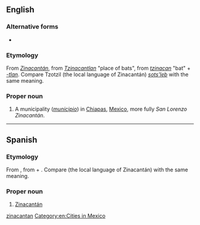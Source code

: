 {{also|Zinacantan}}
==English==
{{wikipedia}}

===Alternative forms===
* {{l|en|Zinacantan}}

===Etymology===
From {{uder|en|es|-}} ''[[Zinacantán#Spanish|Zinacantán]]'', from {{uder|en|nah|-}} ''[[Tzinacantlan]]'' "place of bats", from ''[[tzinacan]]'' "bat" + ''[[-tlan]]''. Compare Tzotzil (the local language of Zinacantán) ''[[sots'leb]]'' with the same meaning.

===Proper noun===
{{head|en|proper nouns}}

# A municipality (''[[municipio]]'') in [[Chiapas]], [[Mexico]], more fully ''San Lorenzo Zinacantán''.

[[Category:English terms spelled with Á|zinacantan]]
[[Category:en:Cities in Mexico]]

----

==Spanish==

===Etymology===
From {{bor|es|nci|Tzinacantlan||place of bats}}, from {{m|nci|tzinacan||bat}} + {{m|nci|-tlan}}. Compare {{m+|tzo|sots'leb}} (the local language of Zinacantán) with the same meaning.

===Proper noun===
{{es-proper noun|m}}

# [[Zinacantán#English|Zinacantán]]

{{C|es|Cities in Mexico}}
